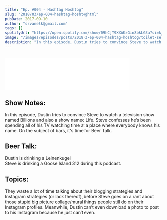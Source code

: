 ```yaml
---
title: "Ep. #004 - Hashtag Hoshtog"
slug: "2018/03/ep-004-hashtag-hoshtoghtml"
pubDate: 2017-09-10
author: "srvanelk@gmail.com"
tags: []
spotifyUrl: "https://open.spotify.com/show/09hCjT9XXAKzGin8bkLG3a?si=kjRZvQ1JTb6Ov3HVzSSlWA"
image: "/images/episodes/posts/2018-3-ep-004-hashtag-hoshtog/toilet-selfie.webp"
description: "In this episode, Dustin tries to convince Steve to watch a television show named Billions and also a show named Life. Steve confesses he’s been spending all of his TV watching time at a place where everybody knows his name. On the subject of bars, Dustin is drinking a Leinenkugel and Steve is drinking a Goose Island 312 during this podcast. They waste a lot of time talking about their blogging strategies and Instagram strategies (or lack thereof), before Steve goes on a rant about those stupid big picture collage/mural things people still do on their Instagram profiles. Meanwhile, Dustin can’t even download a photo to post to his Instagram because he just can’t even."
---
```


<figure>
  <img src="/images/episodes/posts/2018-3-ep-004-hashtag-hoshtog/toilet-selfie.webp" alt="" />
</figure>
<iframe
  class="embedly-embed"
  src="//cdn.embedly.com/widgets/media.html?src=https%3A%2F%2Fanchor.fm%2Fweddingphotohangover%2Fembed%2Fepisodes%2FEp--004---Hashtag-Hoshtog-e1rii2&url=https%3A%2F%2Fanchor.fm%2Fweddingphotohangover%2Fepisodes%2FEp--004---Hashtag-Hoshtog-e1rii2&key=61d05c9d54e8455ea7a9677c366be814&type=text%2Fhtml&schema=anchor&wmode=opaque"
  width="400"
  height="102"
  scrolling="no"
  frameborder="0"
  allow="autoplay; fullscreen"
  allowfullscreen="true"
></iframe>

## Show Notes:
In this episode, Dustin tries to convince Steve to watch a television show named Billions and also a show named Life. Steve confesses he’s been spending all of his TV watching time at a place where everybody knows his name. On the subject of bars, it's time for Beer Talk.

## Beer Talk:
Dustin is drinking a Leinenkugel  
Steve is drinking a Goose Island 312 during this podcast.

## Topics:
They waste a lot of time talking about their blogging strategies and Instagram strategies (or lack thereof), before Steve goes on a rant about those stupid big picture collage/mural things people still do on their Instagram profiles. Meanwhile, Dustin can’t even download a photo to post to his Instagram because he just can’t even.

